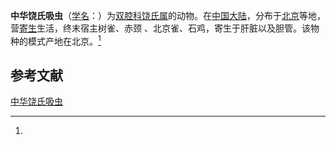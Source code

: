 {{Speciesbox
| name = 中华饶氏吸虫
| status = 
| status_system = 
| image = 
| genus = Lutztrema
| species = sinense
| authority = (Faust, 1966)<ref name='id9931'>{{cite web| url =http://www.bioinfo.cn/db05/BjdwSpecies.php?action=view&id=9931| title =中华饶氏吸虫| work =《中国动物物种编目数据库》| publisher =中国科学院微生物研究所| author =中国科学院动物研究所| accessdate =2009-04-16| deadurl =yes| archiveurl =https://web.archive.org/web/20160305014300/http://www.bioinfo.cn/db05/BjdwSpecies.php?action=view&id=9931| archivedate =2016-03-05}}</ref>
}}

'''中华饶氏吸虫'''（[[学名|学名]]：{{lang|la|''Lutztrema sinense''}}）为[[双腔科|双腔科]][[饶氏属|饶氏属]]的动物。在[[中国大陆|中国大陆]]，分布于[[北京|北京]]等地，营[[寄生|寄生]]生活，终末宿主树雀、赤颈  、北京雀、石鸡，寄生于肝脏以及胆管。该物种的模式产地在北京。<ref name='id9931'/>

== 参考文献 ==
{{reflist}}

{{Wikispecies|Lutztrema sinense}}

[[Category:饶氏属|中华饶氏吸虫]]


{{吸虫小作品}}